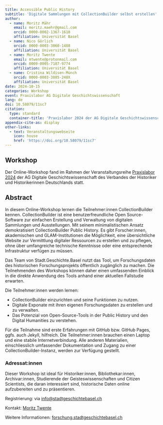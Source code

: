 ```yaml
---
title: Accessible Public History
subtitle: 'Digitale Sammlungen mit CollectionBuilder selbst erstellen'
author:
  - name: Moritz Mähr
    email: moritz.maehr@gmail.com
    orcid: 0000-0002-1367-1618
    affiliation: Universität Basel
  - name: Nico Görlich
    orcid: 0000-0003-3860-1488
    affiliation: Universität Basel
  - name: Moritz Twente
    email: mtwente@protonmail.com
    orcid: 0009-0005-7187-9774
    affiliation: Universität Basel
  - name: Cristina Wildisen-Münch
    orcid: 0000-0003-3885-248X
    affiliation: Universität Basel
date: 2024-10-15
categories: Workshop
event: Praxislabor AG Digitale Geschichtswissenschaft
lang: de
doi: 10.58079/11sc7
citation:
  type: standard
  container-title: 'Praxislabor 2024 der AG Digitale Geschichtswissenschaft des Verbands der Historiker und Historikerinnen Deutschlands e.V.'
appendix-cite-as: display
other-links:
  - text: Veranstaltungswebseite
    icon: house
    href: 'https://doi.org/10.58079/11sc7'
---
```


## Workshop

Der Online-Workshop fand im Rahmen der Veranstaltungsreihe [Praxislabor 2024](https://doi.org/10.58079/w9uv) der AG Digitale Geschichtswissenschaft des Verbandes der Historiker und Historikerinnen Deutschlands statt.

## Abstract

In diesem Online-Workshop lernen die Teilnehmer:innen CollectionBuilder kennen. CollectionBuilder ist eine benutzerfreundliche Open Source-Software zur einfachen Erstellung und Verwaltung von digitalen Sammlungen und Ausstellungen. Mit seinem minimalistischen Ansatz demokratisiert CollectionBuilder Public History. Es gibt Forscher:innen, akademischen und GLAM-Institutionen die Möglichkeit, eine übersichtliche Website zur Vermittlung digitaler Ressourcen zu erstellen und zu pflegen, ohne über umfangreiche technische Kenntnisse oder eine entsprechende Infrastruktur verfügen zu müssen.

Das Team von Stadt.Geschichte.Basel nutzt das Tool, um Forschungsdaten des historischen Forschungsprojekts öffentlich zugänglich zu machen. Die Teilnehmenden des Workshops können daher einen umfassenden Einblick in die direkte Anwendung des Tools anhand einer aktuellen Fallstudie erwarten.

Die Teilnehmer:innen werden lernen:

- CollectionBuilder einzurichten und seine Funktionen zu nutzen.
- Digitale Exponate mit ihren eigenen Forschungsdaten zu erstellen und zu verwalten.
- Das Potenzial von Open-Source-Tools in der Public History und den Digital Humanities zu verstehen.

Für die Teilnahme sind erste Erfahrungen mit GitHub bzw. GitHub Pages, ggfs. auch Jekyll, hilfreich. Die Teilnehmer:innen brauchen einen Laptop und eine stabile Internetverbindung. Alle anderen Materialien, einschliesslich umfassender Dokumentation und Zugang zu einer CollectionBuilder-Instanz, werden zur Verfügung gestellt.

### Adressat:innen

Dieser Workshop ist ideal für Historiker:innen, Bibliothekar:innen, Archivar:innen, Studierende der Geisteswissenschaften und Citizen Scientists, die daran interessiert sind, historische Daten online aufzubereiten und zu präsentieren.

Registrierung: via [info\@stadtgeschichtebasel.ch](mailto:info@stadtgeschichtebasel.ch)

Kontakt: [Moritz Twente](mailto:moritz.twente@unibas.ch)

Weitere Informationen: [forschung.stadtgeschichtebasel.ch](https://forschung.stadtgeschichtebasel.ch/workshops)
